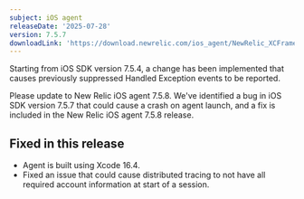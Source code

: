 ```yaml
---
subject: iOS agent
releaseDate: '2025-07-28'
version: 7.5.7
downloadLink: 'https://download.newrelic.com/ios_agent/NewRelic_XCFramework_Agent_7.5.7.zip'
---
```


<Callout variant="important">
Starting from iOS SDK version 7.5.4, a change has been implemented that causes previously suppressed Handled Exception events to be reported.

Please update to New Relic iOS agent 7.5.8. We've identified a bug in iOS SDK version 7.5.7 that could cause a crash on agent launch, and a fix is included in the New Relic iOS agent 7.5.8 release.
</Callout>

## Fixed in this release

* Agent is built using Xcode 16.4.
* Fixed an issue that could cause distributed tracing to not have all required account information at start of a session.
